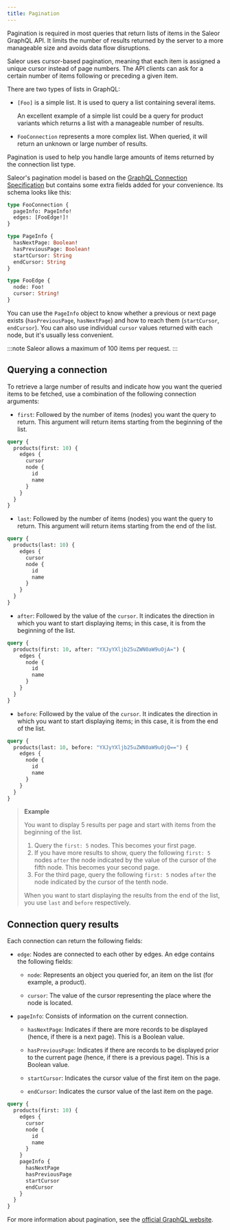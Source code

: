 ```yaml
---
title: Pagination
---
```


Pagination is required in most queries that return lists of items in the Saleor GraphQL API. It limits the number of results returned by the server to a more manageable size and avoids data flow disruptions.

Saleor uses cursor-based pagination, meaning that each item is assigned a unique cursor instead of page numbers. The API clients can ask for a certain number of items following or preceding a given item.

There are two types of lists in GraphQL:

- `[Foo]` is a simple list. It is used to query a list containing several items.

  An excellent example of a simple list could be a query for product variants which returns a list with a manageable number of results.

- `FooConnection` represents a more complex list. When queried, it will return an unknown or large number of results.

Pagination is used to help you handle large amounts of items returned by the connection list type.

Saleor's pagination model is based on the [GraphQL Connection Specification](https://facebook.github.io/relay/graphql/connections.htm) but contains some extra fields added for your convenience. Its schema looks like this:

```graphql
type FooConnection {
  pageInfo: PageInfo!
  edges: [FooEdge!]!
}

type PageInfo {
  hasNextPage: Boolean!
  hasPreviousPage: Boolean!
  startCursor: String
  endCursor: String
}

type FooEdge {
  node: Foo!
  cursor: String!
}
```

You can use the `PageInfo` object to know whether a previous or next page exists (`hasPreviousPage`, `hasNextPage`) and how to reach them (`startCursor`, `endCursor`). You can also use individual `cursor` values returned with each node, but it's usually less convenient.

:::note
Saleor allows a maximum of 100 items per request.
:::

## Querying a connection

To retrieve a large number of results and indicate how you want the queried items to be fetched, use a combination of the following connection arguments:

- `first`: Followed by the number of items (nodes) you want the query to return. This argument will return items starting from the beginning of the list.

```graphql {2}
query {
  products(first: 10) {
    edges {
      cursor
      node {
        id
        name
      }
    }
  }
}
```

- `last`: Followed by the number of items (nodes) you want the query to return. This argument will return items starting from the end of the list.

```graphql {2}
query {
  products(last: 10) {
    edges {
      cursor
      node {
        id
        name
      }
    }
  }
}
```

- `after`: Followed by the value of the `cursor`. It indicates the direction in which you want to start displaying items; in this case, it is from the beginning of the list.

```graphql {2}
query {
  products(first: 10, after: "YXJyYXljb25uZWN0aW9uOjA=") {
    edges {
      node {
        id
        name
      }
    }
  }
}
```

- `before`: Followed by the value of the `cursor`. It indicates the direction in which you want to start displaying items; in this case, it is from the end of the list.

```graphql {2}
query {
  products(last: 10, before: "YXJyYXljb25uZWN0aW9uOjQ==") {
    edges {
      node {
        id
        name
      }
    }
  }
}
```

> **Example**
>
> You want to display 5 results per page and start with items from the beginning of the list.
>
> 1.  Query the `first: 5` nodes. This becomes your first page.
> 2.  If you have more results to show, query the following `first: 5` nodes `after` the node indicated by the value of the cursor of the fifth node. This becomes your second page.
> 3.  For the third page, query the following `first: 5` nodes `after` the node indicated by the cursor of the tenth node.
>
> When you want to start displaying the results from the end of the list, you use `last` and `before` respectively.

## Connection query results

Each connection can return the following fields:

- `edge`: Nodes are connected to each other by edges. An edge contains the following fields:

  - `node`: Represents an object you queried for, an item on the list (for example, a product).

  - `cursor`: The value of the cursor representing the place where the node is located.

- `pageInfo`: Consists of information on the current connection.

  - `hasNextPage`: Indicates if there are more records to be displayed (hence, if there is a next page). This is a Boolean value.

  - `hasPreviousPage`: Indicates if there are records to be displayed prior to the current page (hence, if there is a previous page). This is a Boolean value.

  - `startCursor`: Indicates the cursor value of the first item on the page.

  - `endCursor`: Indicates the cursor value of the last item on the page.

```graphql
query {
  products(first: 10) {
    edges {
      cursor
      node {
        id
        name
      }
    }
    pageInfo {
      hasNextPage
      hasPreviousPage
      startCursor
      endCursor
    }
  }
}
```

For more information about pagination, see the [official GraphQL website](https://graphql.org/learn/pagination/).
